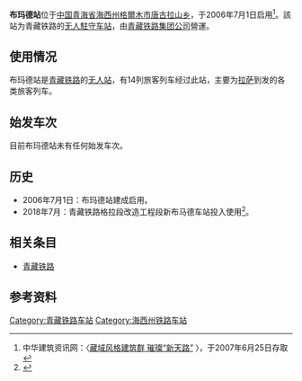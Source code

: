 '''布玛德站'''位于[[中国|中国]][[青海省|青海省]][[海西蒙古族藏族自治州|海西州]][[格爾木市|格爾木市]][[唐古拉山乡|唐古拉山乡]]，于2006年7月1日启用<ref name="r1">中华建筑资讯网：〈[http://www.rpccn.com/news/33/200673162447.htm 藏域风格建筑群 璀璨“新天路”] {{webarchive|url=https://web.archive.org/web/20070930190113/http://www.rpccn.com/news/33/200673162447.htm |date=2007-09-30 }}〉，于2007年6月25日存取</ref>。該站为青藏铁路的[[无人站|无人駐守车站]]，由[[青藏铁路集团公司|青藏铁路集团公司]]營運。

==使用情况==
布玛德站是[[青藏铁路|青藏铁路]]的[[无人站|无人站]]，有14列旅客列车经过此站，主要为[[拉萨站|拉萨]]到发的各类旅客列车。

==始发车次==
目前布玛德站未有任何始发车次。

==历史==
*2006年7月1日：布玛德站建成启用。
*2018年7月：青藏铁路格拉段改造工程段新布马德车站投入使用<ref>{{cite news|title=青藏铁路格拉段扩能改造工程海拔最高车站开通|url=http://www.qhnews.com/newscenter/system/2018/07/03/012646477.shtml|publisher=青海新闻网|date=2018-07-03|accessdate=2018-09-14|archive-date=2018-09-14|archive-url=https://web.archive.org/web/20180914060930/http://www.qhnews.com/newscenter/system/2018/07/03/012646477.shtml|dead-url=no}}</ref>。

==相关条目==
*[[青藏铁路|青藏铁路]]

==参考资料==
{{reflist}}

{{China-rail-stub}}
{{Railwaystation-stub}}
{{青藏铁路}}

[[Category:青藏铁路车站|Category:青藏铁路车站]]
[[Category:海西州铁路车站|Category:海西州铁路车站]]
